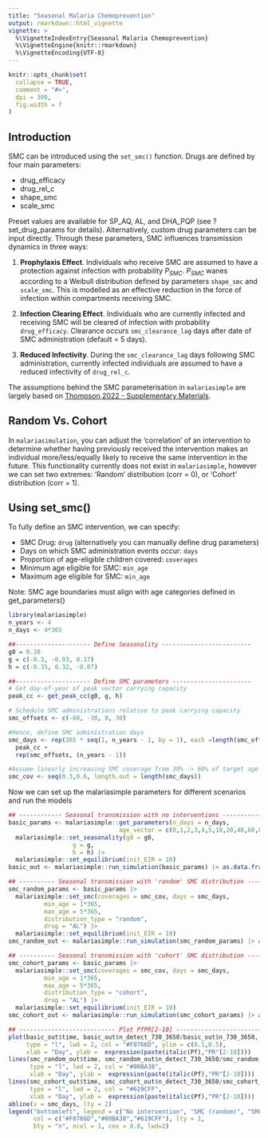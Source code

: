 ```yaml
---
title: "Seasonal Malaria Chemoprevention"
output: rmarkdown::html_vignette
vignette: >
  %\VignetteIndexEntry{Seasonal Malaria Chemoprevention}
  %\VignetteEngine{knitr::rmarkdown}
  %\VignetteEncoding{UTF-8}
---
```


```r
knitr::opts_chunk$set(
  collapse = TRUE,
  comment = "#>",
  dpi = 300,
  fig.width = 7
)
```

## Introduction

SMC can be introduced using the `set_smc()` function. Drugs are defined by four main parameters:

- drug_efficacy
- drug_rel_c
- shape_smc 
- scale_smc 

Preset values are available for SP_AQ, AL, and DHA_PQP (see ?set_drug_params for details). Alternatively, custom drug parameters can be input directly. Through these parameters, SMC influences transmission dynamics in three ways:

1. **Prophylaxis Effect**. Individuals who receive SMC are assumed to have a protection against infection with probability $P_{SMC}$. $P_{SMC}$ wanes according to a Weibull distribution defined by parameters `shape_smc` and `scale_smc`. This is modelled as an effective reduction in the force of infection within compartments receiving SMC. 

1. **Infection Clearing Effect**. Individuals who are currently infected and receiving SMC will be cleared of infection with probability `drug_efficacy`. Clearance occurs `smc_clearance_lag` days after date of SMC administration (default = 5 days).

1. **Reduced Infectivity**. During the `smc_clearance_lag` days following SMC administration, currently infected individuals are assumed to have a reduced infectivity of `drug_rel_c`. 

The assumptions behind the SMC parameterisation in `malariasimple` are largely based on [Thompson,2022 - Supplementary Materials](https://ars.els-cdn.com/content/image/1-s2.0-S2214109X22004168-mmc1.pdf).

## Random Vs. Cohort
In `malariasimulation`, you can adjust the 'correlation' of an intervention to determine whether having previously received the intervention makes an individual more/less/equally likely to receive the same intervention in the future. This functionality currently does not exist in `malariasimple`, however we can set two extremes: 'Random' distribution (corr = 0), or 'Cohort' distribution (corr = 1).  

## Using set_smc()
To fully define an SMC intervention, we can specify:

 - SMC Drug: `drug` (alternatively you can manually define drug parameters)
 - Days on which SMC administration events occur: `days`
 - Proportion of age-eligible children covered: `coverages`
 - Minimum age eligible for SMC: `min_age`
 - Maximum age eligible for SMC: `min_age`
 
Note: SMC age boundaries must align with age categories defined in get_parameters()

```r
library(malariasimple)
n_years <- 4
n_days <- 4*365

##--------------------- Define Seasonality -------------------------
g0 = 0.28
g = c(-0.3, -0.03, 0.17)
h = c(-0.35, 0.32, -0.07)

##--------------------- Define SMC parameters ----------------------
# Get day-of-year of peak vector carrying capacity
peak_cc <- get_peak_cc(g0, g, h)

# Schedule SMC administrations relative to peak carrying capacity 
smc_offsets <- c(-60, -30, 0, 30)

#Hence, define SMC administration days
smc_days <- rep(365 * seq(1, n_years - 1, by = 1), each =length(smc_offsets)) +
  peak_cc +
  rep(smc_offsets, (n_years - 1))

#Assume linearly increasing SMC coverage from 30% -> 60% of target age group
smc_cov <- seq(0.3,0.6, length.out = length(smc_days))
```

Now we can set up the malariasimple parameters for different scenarios and run the models

```r
## ------------ Seasonal transmission with no interventions ---------------
basic_params <- malariasimple::get_parameters(n_days = n_days,
                               age_vector = c(0,1,2,3,4,5,10,20,40,60,80)*365) |>
  malariasimple::set_seasonality(g0 = g0,
                  g = g, 
                  h = h) |>
  malariasimple::set_equilibrium(init_EIR = 10)
basic_out <- malariasimple::run_simulation(basic_params) |> as.data.frame()

## ---------- Seasonal transmission with 'random' SMC distribution --------
smc_random_params <- basic_params |>
  malariasimple::set_smc(coverages = smc_cov, days = smc_days,
          min_age = 1*365,
          max_age = 5*365,
          distribution_type = "random",
          drug = "AL") |>
  malariasimple::set_equilibrium(init_EIR = 10)
smc_random_out <- malariasimple::run_simulation(smc_random_params) |> as.data.frame()

## ---------- Seasonal transmission with 'cohort' SMC distribution --------
smc_cohort_params <- basic_params |>
  malariasimple::set_smc(coverages = smc_cov, days = smc_days,
          min_age = 1*365,
          max_age = 5*365,
          distribution_type = "cohort",
          drug = "AL") |>
  malariasimple::set_equilibrium(init_EIR = 10)
smc_cohort_out <- malariasimple::run_simulation(smc_cohort_params) |> as.data.frame()

## --------------------------- Plot PfPR[2-10] ---------------------------- 
plot(basic_out$time, basic_out$n_detect_730_3650/basic_out$n_730_3650,
     type = "l", lwd = 2, col = "#F8766D", ylim = c(0.1,0.5),
     xlab = "Day", ylab =  expression(paste(italic(Pf),"PR"[2-10])))
lines(smc_random_out$time, smc_random_out$n_detect_730_3650/smc_random_out$n_730_3650,
      type = "l", lwd = 2, col = "#00BA38",
      xlab = "Day", ylab =  expression(paste(italic(Pf),"PR"[2-10])))
lines(smc_cohort_out$time, smc_cohort_out$n_detect_730_3650/smc_cohort_out$n_730_3650,
      type = "l", lwd = 2, col = "#619CFF",
      xlab = "Day", ylab =  expression(paste(italic(Pf),"PR"[2-10])))
abline(v = smc_days, lty = 2)
legend("bottomleft", legend = c("No intervention", "SMC (random)", "SMC (cohort)"), 
       col = c("#F8766D","#00BA38","#619CFF"), lty = 1, 
       bty = "n", ncol = 1, cex = 0.8, lwd=2)
```
